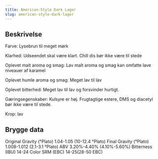 ```yaml
---
title: American-Style Dark Lager
slug: american-style-dark-lager
---
```


## Beskrivelse
Farve: Lysebrun til meget mørk

Klarhed: Udseendet skal være klart. Chill dis bør ikke være til stede

Oplevet malt aroma og smag: Lav malt aroma og smag kan omfatte lave niveauer af karamel

Oplevet humle aroma og smag: Meget lav til lav

Oplevet bitterhed: Meget lav til lav og forsvinder hurtigt.

Gæringsegenskaber: Kulsyre er høj. Frugtagtige estere, DMS og diacetyl bør ikke være til stede.

Krop: lav



## Brygge data
Original Gravity (°Plato) 1.04-1.05 (10-12.4 °Plato)
Final Gravity  (°Plato) 1.008-1.012 (2.1-3.1 °Plato)
ABV 3.20%-4.40% (4.10%-5.60%)
Bitterness (IBU) 14-24
Color SRM (EBC) 14-25(28-50 EBC)					

